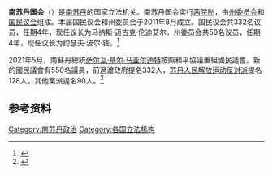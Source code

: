 {{Update|date=2021年5月}}
{{Infobox legislature
 | name               = 南蘇丹國會<br/>National Legislature of South Sudan
 | coa_pic            = 
 | coa_res            = 
 | session_room       = 
 | session_res        = 
 | house_type         = 兩院制
 | body               = 
 | houses             = [[州委員會_(南蘇丹)|州委員會]]（上議院）<br />[[國民議會_(南蘇丹)|國民議會]]（下議院）
 | leader1_type       = 議長 (上議院)
 | leader1            = James Wani Igga
 | party1             = 
 | election1          = 2011年7月9日
 | leader2_type       = 議長(下議院)
 | leader2            = Lawrence Lual Lual
 | party2             = 
 | election2          =  2011年7月9日
 | members            = 
 | house1             =[[南蘇丹州委員會|州委員會]]
 | house2             = [[南蘇丹國民議會|國民議會]]

 | structure1         = 2010 Sudanese Council of States.svg 
| structure1_res     =250px
| structure1_alt     =Seats distribution of the Council of States as of 2010
| structure2         =1st South Sudanese National Assembly.svg
| structure2_res     =250px
| structure2_alt     =Seats distribution of the 1st National Assembly
| political_groups1  = 
{{Color box|green|border=green}} [[蘇丹人民解放運動|蘇丹人民解放運動]] (21)<br>
{{Color box|white|border=darkgray}} 空缺席位 (4)

| political_groups2 = {{Color box|#0F41BC|border=darkgray}} [[蘇丹人民解放運動|蘇丹人民解放運動]] (160)<br />
{{Color box|#FB2026|border=darkgray}} [[民主變革_(南蘇丹)|民主變革]] (4)<br />
{{Color box|#AAAAAA|border=darkgray}} [[獨立人士|獨立人士]] (6)
 | last_election1     = 
 | last_election2     = 2010年南蘇丹國會選舉
 | meeting_place      = [[朱巴|朱巴]]
 | website            = 
}}

'''南苏丹国会'''（{{lang-en|National Legislature of South Sudan}}）是[[南苏丹|南苏丹]]的国家立法机关。南苏丹国会实行[[两院制|两院制]]，由[[州委员会_(南苏丹)|州委员会]]和[[国民议会_(南苏丹)|国民议会]]组成。本届国民议会和州委员会于2011年8月成立。国民议会共332名议员，任期4年，现任议长为马纳斯·迈古克·伦迪艾尔。州委员会共50名议员，任期4年，现任议长为约瑟夫·波尔·钱。<ref>{{Cite web |url=http://www.fmprc.gov.cn/web/gjhdq_676201/gj_676203/fz_677316/nsd_678308/nsdgg_678310/ |title=南苏丹国家概况 |accessdate=2016-08-16 |archive-date=2016-08-25 |archive-url=https://web.archive.org/web/20160825204724/http://www.fmprc.gov.cn/web/gjhdq_676201/gj_676203/fz_677316/nsd_678308/nsdgg_678310/ |dead-url=no }}</ref>

2021年5月，南蘇丹總統[[萨尔瓦·基尔·马亚尔迪特|萨尔瓦·基尔·马亚尔迪特]]按照和平協議重組國民議會。新的國民議會有550名議員，前過渡政府提名332人，[[苏丹人民解放运动反对派|苏丹人民解放运动反对派]]提名128人，其他黨派提名90人。<ref>{{cite news |url=https://www.voanews.com/africa/south-sudan-focus/south-sudan-president-dissolves-assembly-reconstitutes-parliament-peace |title=South Sudan President Dissolves Assembly, Reconstitutes Parliament Per Peace Deal |publisher=VOA |date=2021-05-11 |accessdate=2021-05-12 |archive-date=2021-05-29 |archive-url=https://web.archive.org/web/20210529091550/https://www.voanews.com/africa/south-sudan-focus/south-sudan-president-dissolves-assembly-reconstitutes-parliament-peace |dead-url=no }}</ref>
==参考资料==
{{reflist}}

{{非洲题目|议会}}

[[Category:南苏丹政治|Category:南苏丹政治]]
[[Category:各国立法机构|Category:各国立法机构]]